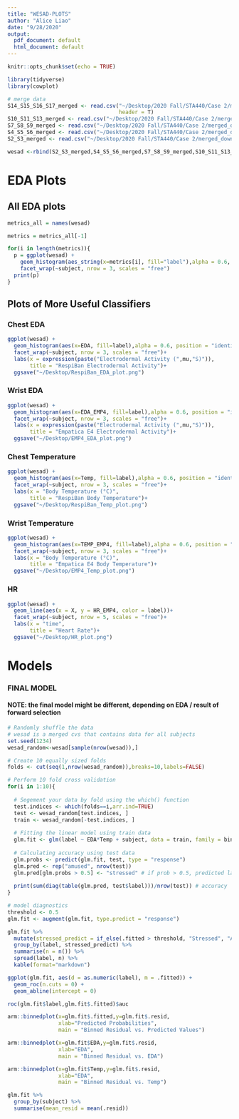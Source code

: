 ```yaml
---
title: "WESAD-PLOTS"
author: "Alice Liao"
date: "9/28/2020"
output:
  pdf_document: default
  html_document: default
---
```


```r
knitr::opts_chunk$set(echo = TRUE)
```

```r
library(tidyverse)
library(cowplot)
```

```r
# merge data
S14_S15_S16_S17_merged <- read.csv("~/Desktop/2020 Fall/STA440/Case 2/merged_down_wesad_14_15_16_17.csv", 
                                   header = T)
S10_S11_S13_merged <- read.csv("~/Desktop/2020 Fall/STA440/Case 2/merged_down_wesad_10_11_13.csv", header = T)
S7_S8_S9_merged <- read.csv("~/Desktop/2020 Fall/STA440/Case 2/merged_down_wesad_7_8_9.csv", header = T)
S4_S5_S6_merged <- read.csv("~/Desktop/2020 Fall/STA440/Case 2/merged_down_wesad_4_5_6.csv", header = T)
S2_S3_merged <- read.csv("~/Desktop/2020 Fall/STA440/Case 2/merged_down_wesad.csv", header = T)

wesad <-rbind(S2_S3_merged,S4_S5_S6_merged,S7_S8_S9_merged,S10_S11_S13_merged,S14_S15_S16_S17_merged)
```


# EDA Plots

## All EDA plots

```r
metrics_all = names(wesad)

metrics = metrics_all[-1]

for(i in length(metrics)){
  p = ggplot(wesad) +
    geom_histogram(aes_string(x=metrics[i], fill="label"),alpha = 0.6, position = "identity")+
    facet_wrap(~subject, nrow = 3, scales = "free")
  print(p)
}
```

## Plots of More Useful Classifiers
### Chest EDA
```r
ggplot(wesad) +
  geom_histogram(aes(x=EDA, fill=label),alpha = 0.6, position = "identity")+
  facet_wrap(~subject, nrow = 3, scales = "free")+
  labs(x = expression(paste("Electrodermal Activity (",mu,"S)")),
       title = "RespiBan Electrodermal Activity")+
  ggsave("~/Desktop/RespiBan_EDA_plot.png")
```

### Wrist EDA
```r
ggplot(wesad) +
  geom_histogram(aes(x=EDA_EMP4, fill=label),alpha = 0.6, position = "identity")+
  facet_wrap(~subject, nrow = 3, scales = "free")+
  labs(x = expression(paste("Electrodermal Activity (",mu,"S)")),
       title = "Empatica E4 Electrodermal Activity")+
  ggsave("~/Desktop/EMP4_EDA_plot.png")
```

### Chest Temperature
```r
ggplot(wesad) +
  geom_histogram(aes(x=Temp, fill=label),alpha = 0.6, position = "identity")+
  facet_wrap(~subject, nrow = 3, scales = "free")+
  labs(x = "Body Temperature (°C)",
       title = "RespiBan Body Temperature")+
  ggsave("~/Desktop/RespiBan_Temp_plot.png")
```
### Wrist Temperature
```r
ggplot(wesad) +
  geom_histogram(aes(x=TEMP_EMP4, fill=label),alpha = 0.6, position = "identity")+
  facet_wrap(~subject, nrow = 3, scales = "free")+
  labs(x = "Body Temperature (°C)",
       title = "Empatica E4 Body Temperature")+
  ggsave("~/Desktop/EMP4_Temp_plot.png")
```
### HR

```r
ggplot(wesad) +
  geom_line(aes(x = X, y = HR_EMP4, color = label))+
  facet_wrap(~subject, nrow = 5, scales = "free")+
  labs(x = "time",
       title = "Heart Rate")+
  ggsave("~/Desktop/HR_plot.png")
```


# Models

### FINAL MODEL

#### NOTE: the final model might be different, depending on EDA / result of forward selection

```r
# Randomly shuffle the data
# wesad is a merged cvs that contains data for all subjects
set.seed(1234)
wesad_random<-wesad[sample(nrow(wesad)),]

# Create 10 equally sized folds
folds <- cut(seq(1,nrow(wesad_random)),breaks=10,labels=FALSE)

# Perform 10 fold cross validation
for(i in 1:10){
  
  # Segement your data by fold using the which() function 
  test.indices <- which(folds==i,arr.ind=TRUE)
  test <- wesad_random[test.indices, ]
  train <- wesad_random[-test.indices, ]
  
  # Fitting the linear model using train data
  glm.fit <- glm(label ~ EDA*Temp + subject, data = train, family = binomial)
  
  # Calculating accuracy using test data
  glm.probs <- predict(glm.fit, test, type = "response")
  glm.pred <- rep("amused", nrow(test))
  glm.pred[glm.probs > 0.5] <- "stressed" # if prob > 0.5, predicted label = stressed
  
  print(sum(diag(table(glm.pred, test$label)))/nrow(test)) # accuracy
}

# model diagnostics
threshold <- 0.5
glm.fit <- augment(glm.fit, type.predict = "response")

glm.fit %>%
  mutate(stressed_predict = if_else(.fitted > threshold, "Stressed", "Amussed")) %>%
  group_by(label, stressed_predict) %>%
  summarise(n = n()) %>%
  spread(label, n) %>%
  kable(format="markdown")

ggplot(glm.fit, aes(d = as.numeric(label), m = .fitted)) + 
  geom_roc(n.cuts = 0) + 
  geom_abline(intercept = 0)

roc(glm.fit$label,glm.fit$.fitted)$auc

arm::binnedplot(x=glm.fit$.fitted,y=glm.fit$.resid,
                xlab="Predicted Probabilities", 
                main = "Binned Residual vs. Predicted Values")

arm::binnedplot(x=glm.fit$EDA,y=glm.fit$.resid,
                xlab="EDA", 
                main = "Binned Residual vs. EDA")

arm::binnedplot(x=glm.fit$Temp,y=glm.fit$.resid,
                xlab="EDA", 
                main = "Binned Residual vs. Temp")

glm.fit %>%
  group_by(subject) %>%
  summarise(mean_resid = mean(.resid))
```



